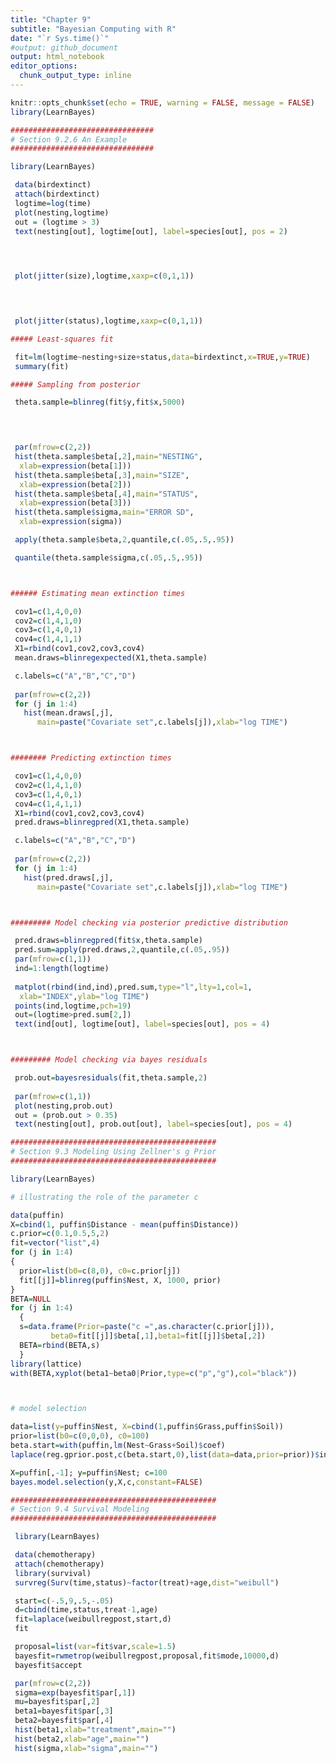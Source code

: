```yaml
---
title: "Chapter 9"
subtitle: "Bayesian Computing with R"
date: "`r Sys.time()`"
#output: github_document
output: html_notebook
editor_options: 
  chunk_output_type: inline
---
```


```r
knitr::opts_chunk$set(echo = TRUE, warning = FALSE, message = FALSE)
library(LearnBayes)
```

```r
################################
# Section 9.2.6 An Example
################################

library(LearnBayes)

 data(birdextinct)
 attach(birdextinct)
 logtime=log(time)
 plot(nesting,logtime)
 out = (logtime > 3)
 text(nesting[out], logtime[out], label=species[out], pos = 2)	



 
 plot(jitter(size),logtime,xaxp=c(0,1,1))



 
 plot(jitter(status),logtime,xaxp=c(0,1,1))

##### Least-squares fit

 fit=lm(logtime~nesting+size+status,data=birdextinct,x=TRUE,y=TRUE)
 summary(fit)

##### Sampling from posterior

 theta.sample=blinreg(fit$y,fit$x,5000)



 
 par(mfrow=c(2,2))
 hist(theta.sample$beta[,2],main="NESTING",
  xlab=expression(beta[1]))
 hist(theta.sample$beta[,3],main="SIZE",
  xlab=expression(beta[2]))
 hist(theta.sample$beta[,4],main="STATUS",
  xlab=expression(beta[3]))
 hist(theta.sample$sigma,main="ERROR SD",
  xlab=expression(sigma))

 apply(theta.sample$beta,2,quantile,c(.05,.5,.95))

 quantile(theta.sample$sigma,c(.05,.5,.95))



###### Estimating mean extinction times

 cov1=c(1,4,0,0)
 cov2=c(1,4,1,0)
 cov3=c(1,4,0,1)
 cov4=c(1,4,1,1)
 X1=rbind(cov1,cov2,cov3,cov4)
 mean.draws=blinregexpected(X1,theta.sample)

 c.labels=c("A","B","C","D")
 
 par(mfrow=c(2,2))
 for (j in 1:4)
   hist(mean.draws[,j],
      main=paste("Covariate set",c.labels[j]),xlab="log TIME")



######## Predicting extinction times

 cov1=c(1,4,0,0)
 cov2=c(1,4,1,0)
 cov3=c(1,4,0,1)
 cov4=c(1,4,1,1)
 X1=rbind(cov1,cov2,cov3,cov4)
 pred.draws=blinregpred(X1,theta.sample)

 c.labels=c("A","B","C","D")
 
 par(mfrow=c(2,2))
 for (j in 1:4)
   hist(pred.draws[,j],
      main=paste("Covariate set",c.labels[j]),xlab="log TIME")



######### Model checking via posterior predictive distribution

 pred.draws=blinregpred(fit$x,theta.sample)
 pred.sum=apply(pred.draws,2,quantile,c(.05,.95))
 par(mfrow=c(1,1))
 ind=1:length(logtime)
 
 matplot(rbind(ind,ind),pred.sum,type="l",lty=1,col=1,
  xlab="INDEX",ylab="log TIME")
 points(ind,logtime,pch=19)
 out=(logtime>pred.sum[2,])
 text(ind[out], logtime[out], label=species[out], pos = 4)



######### Model checking via bayes residuals

 prob.out=bayesresiduals(fit,theta.sample,2)
 
 par(mfrow=c(1,1))
 plot(nesting,prob.out)
 out = (prob.out > 0.35)
 text(nesting[out], prob.out[out], label=species[out], pos = 4)	

```

```r
##############################################
# Section 9.3 Modeling Using Zellner's g Prior
##############################################

library(LearnBayes)

# illustrating the role of the parameter c

data(puffin)
X=cbind(1, puffin$Distance - mean(puffin$Distance))
c.prior=c(0.1,0.5,5,2)
fit=vector("list",4)
for (j in 1:4)
{
  prior=list(b0=c(8,0), c0=c.prior[j])
  fit[[j]]=blinreg(puffin$Nest, X, 1000, prior)
}
BETA=NULL
for (j in 1:4)
  {
  s=data.frame(Prior=paste("c =",as.character(c.prior[j])),
         beta0=fit[[j]]$beta[,1],beta1=fit[[j]]$beta[,2])
  BETA=rbind(BETA,s)
  }
library(lattice)
with(BETA,xyplot(beta1~beta0|Prior,type=c("p","g"),col="black"))



# model selection

data=list(y=puffin$Nest, X=cbind(1,puffin$Grass,puffin$Soil))
prior=list(b0=c(0,0,0), c0=100)
beta.start=with(puffin,lm(Nest~Grass+Soil)$coef)
laplace(reg.gprior.post,c(beta.start,0),list(data=data,prior=prior))$int

X=puffin[,-1]; y=puffin$Nest; c=100
bayes.model.selection(y,X,c,constant=FALSE)
```

```r
##############################################
# Section 9.4 Survival Modeling
##############################################

 library(LearnBayes)

 data(chemotherapy)
 attach(chemotherapy)
 library(survival)
 survreg(Surv(time,status)~factor(treat)+age,dist="weibull")

 start=c(-.5,9,.5,-.05)
 d=cbind(time,status,treat-1,age)
 fit=laplace(weibullregpost,start,d)
 fit

 proposal=list(var=fit$var,scale=1.5)
 bayesfit=rwmetrop(weibullregpost,proposal,fit$mode,10000,d)
 bayesfit$accept

 par(mfrow=c(2,2))
 sigma=exp(bayesfit$par[,1])
 mu=bayesfit$par[,2]
 beta1=bayesfit$par[,3]
 beta2=bayesfit$par[,4]
 hist(beta1,xlab="treatment",main="")
 hist(beta2,xlab="age",main="")
 hist(sigma,xlab="sigma",main="")
```


